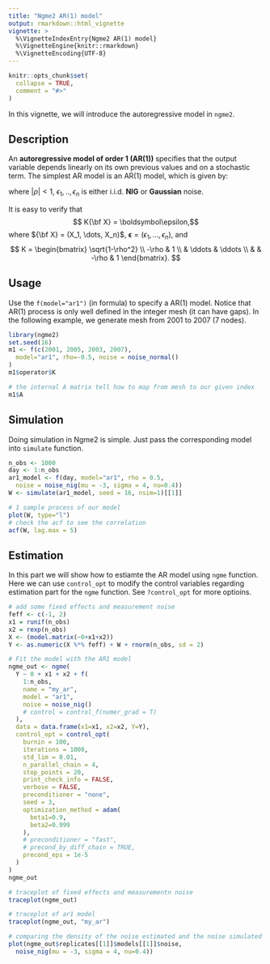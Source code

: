 ```yaml
---
title: "Ngme2 AR(1) model"
output: rmarkdown::html_vignette
vignette: >
  %\VignetteIndexEntry{Ngme2 AR(1) model}
  %\VignetteEngine{knitr::rmarkdown}
  %\VignetteEncoding{UTF-8}
---
```


```r
knitr::opts_chunk$set(
  collapse = TRUE,
  comment = "#>"
)
```

In this vignette, we will introduce the autoregressive model in `ngme2`.

## Description

An **autoregressive model of order 1 (AR(1))** specifies that the output variable depends linearly on its own previous values and on a stochastic term.
The simplest AR model is an AR(1) model, which is given by:

\begin{align}
X_1 &= \frac{1}{\sqrt{1-\rho^2}} \epsilon_1, \\
X_i &= \rho X_{i-1} + \epsilon_i, \; i = 2, \dots , n,
\end{align}
where $|\rho| < 1$, $\epsilon_1, ..,\epsilon_n$ is either i.i.d. **NIG** or **Gaussian** noise.

It is easy to verify that
$$ K{\bf X} = \boldsymbol\epsilon,$$
where
${\bf X} = (X_1, \dots, X_n)$,  ${\boldsymbol \epsilon} = (\epsilon_1, \dots, \epsilon_n)$, and
$$
K =
  \begin{bmatrix}
    \sqrt{1-\rho^2} \\
    -\rho &  1 \\
    & \ddots & \ddots \\
    & & -\rho &  1
  \end{bmatrix}.
$$

## Usage

Use the `f(model="ar1")` (in formula) to specify a AR(1) model.
Notice that AR(1) process is only well defined in the integer mesh (it can have gaps). In the following example, we generate mesh from 2001 to 2007 (7 nodes).

```r
library(ngme2)
set.seed(16)
m1 <- f(c(2001, 2005, 2003, 2007),
  model="ar1", rho=-0.5, noise = noise_normal()
)
m1$operator$K

# the internal A matrix tell how to map from mesh to our given index
m1$A
```

## Simulation

Doing simulation in Ngme2 is simple. Just pass the corresponding model into `simulate` function.

```r
n_obs <- 1000
day <- 1:n_obs
ar1_model <- f(day, model="ar1", rho = 0.5,
  noise = noise_nig(mu = -3, sigma = 4, nu=0.4))
W <- simulate(ar1_model, seed = 16, nsim=1)[[1]]

# 1 sample process of our model
plot(W, type="l")
# check the acf to see the correlation
acf(W, lag.max = 5)
```

## Estimation

In this part we will show how to estiamte the AR model using `ngme` function.
Here we can use `control_opt` to modify the control variables regarding estimation part for the `ngme` function.
See `?control_opt` for more optioins.

```r
# add some fixed effects and measurement noise
feff <- c(-1, 2)
x1 = runif(n_obs)
x2 = rexp(n_obs)
X <- (model.matrix(~0+x1+x2))
Y <- as.numeric(X %*% feff) + W + rnorm(n_obs, sd = 2)

# Fit the model with the AR1 model
ngme_out <- ngme(
  Y ~ 0 + x1 + x2 + f(
    1:n_obs,
    name = "my_ar",
    model = "ar1",
    noise = noise_nig()
    # control = control_f(numer_grad = T)
  ),
  data = data.frame(x1=x1, x2=x2, Y=Y),
  control_opt = control_opt(
    burnin = 100,
    iterations = 1000,
    std_lim = 0.01,
    n_parallel_chain = 4,
    stop_points = 20,
    print_check_info = FALSE,
    verbose = FALSE,
    preconditioner = "none",
    seed = 3,
    optimization_method = adam(
      beta1=0.9,
      beta2=0.999
    ),
    # preconditioner = "fast",
    # precond_by_diff_chain = TRUE,
    precond_eps = 1e-5
  )
)
ngme_out

# traceplot of fixed effects and measurementn noise
traceplot(ngme_out)

# traceplot of ar1 model
traceplot(ngme_out, "my_ar")

# comparing the density of the noise estimated and the noise simulated
plot(ngme_out$replicates[[1]]$models[[1]]$noise,
  noise_nig(mu = -3, sigma = 4, nu=0.4))
```
